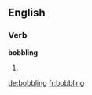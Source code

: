 
==English==

===Verb===
'''bobbling'''

# {{present participle of|[[bobble]]}}

[[de:bobbling]]
[[fr:bobbling]]